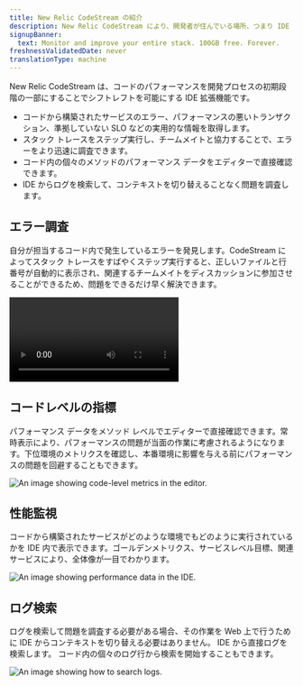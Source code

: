 ```yaml
---
title: New Relic CodeStream の紹介
description: New Relic CodeStream により、開発者が住んでいる場所、つまり IDE から実稼働テレメトリにアクセスできるようになります。
signupBanner:
  text: Monitor and improve your entire stack. 100GB free. Forever.
freshnessValidatedDate: never
translationType: machine
---
```





New Relic CodeStream は、コードのパフォーマンスを開発プロセスの初期段階の一部にすることでシフトレフトを可能にする IDE 拡張機能です。

* コードから構築されたサービスのエラー、パフォーマンスの悪いトランザクション、準拠していない SLO などの実用的な情報を取得します。
* スタック トレースをステップ実行し、チームメイトと協力することで、エラーをより迅速に調査できます。
* コード内の個々のメソッドのパフォーマンス データをエディターで直接確認できます。
* IDE からログを検索して、コンテキストを切り替えることなく問題を調査します。

## エラー調査

自分が担当するコード内で発生しているエラーを発見します。CodeStream によってスタック トレースをすばやくステップ実行すると、正しいファイルと行番号が自動的に表示され、関連するチームメイトをディスカッションに参加させることができるため、問題をできるだけ早く解決できます。

<Video
  type="wistia"
  id="l65l4cqqhd"
/>

## コードレベルの指標

パフォーマンス データをメソッド レベルでエディターで直接確認できます。常時表示により、パフォーマンスの問題が当面の作業に考慮されるようになります。下位環境のメトリクスを確認し、本番環境に影響を与える前にパフォーマンスの問題を回避することもできます。

<img
  title="Code-Level Metrics"
  alt="An image showing code-level metrics in the editor."
  src={codestreamVscClm}
/>

## 性能監視

コードから構築されたサービスがどのような環境でもどのように実行されているかを IDE 内で表示できます。ゴールデンメトリクス、サービスレベル目標、関連サービスにより、全体像が一目でわかります。

<img
  title="Performance data for your services"
  alt="An image showing performance data in the IDE."
  src={codestreamO11y}
/>

## ログ検索

ログを検索して問題を調査する必要がある場合、その作業を Web 上で行うために IDE からコンテキストを切り替える必要はありません。 IDE から直接ログを検索します。 コード内の個々のログ行から検索を開始することもできます。

<img
  title="Searching logs from your IDE."
  alt="An image showing how to search logs."
  src={codestreamLogSearch}
/>